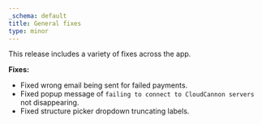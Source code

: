 ```yaml
---
_schema: default
title: General fixes
type: minor
---
```

This release includes a variety of fixes across the app.

**Fixes:**

* Fixed wrong email being sent for failed payments.
* Fixed popup message of `failing to connect to CloudCannon servers `not disappearing.&nbsp;
* Fixed structure picker dropdown truncating labels.